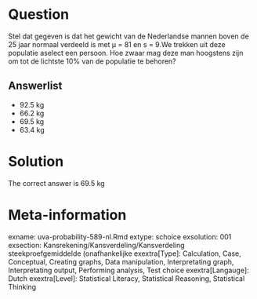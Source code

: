 Question
========

Stel dat gegeven is dat het gewicht van de Nederlandse mannen boven de 25 jaar normaal verdeeld is met µ = 81 en s = 9.We trekken uit deze populatie aselect een persoon. Hoe zwaar mag deze man hoogstens zijn om tot de lichtste 10% van de populatie te behoren? 

Answerlist
----------
* 92.5 kg
* 66.2 kg
* 69.5 kg
* 63.4 kg

Solution
========

The correct answer is  69.5 kg 

Meta-information
================
exname: uva-probability-589-nl.Rmd 
extype: schoice 
exsolution: 001 
exsection: Kansrekening/Kansverdeling/Kansverdeling steekproefgemiddelde (onafhankelijke
exextra[Type]: Calculation, Case, Conceptual, Creating graphs, Data manipulation, Interpretating graph, Interpretating output, Performing analysis, Test choice 
exextra[Langauge]: Dutch 
exextra[Level]: Statistical Literacy, Statistical Reasoning, Statistical Thinking 
